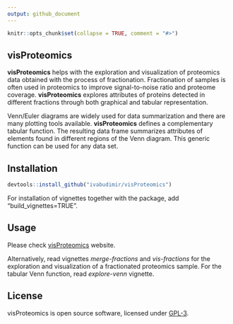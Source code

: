 ```yaml
---
output: github_document
---
```


<!-- README.md is generated from README.Rmd -->

```r
knitr::opts_chunk$set(collapse = TRUE, comment = "#>")
```

## visProteomics

**visProteomics** helps with the exploration and visualization of proteomics data obtained with the process of fractionation. Fractionation of samples is often used in proteomics to improve signal-to-noise ratio and proteome coverage. **visProteomics** explores attributes of proteins detected in different fractions through both graphical and tabular representation.

Venn/Euler diagrams are widely used for data summarization and there are many plotting tools available. **visProteomics** defines a complementary tabular function. The resulting data frame summarizes attributes of elements found in different regions of the Venn diagram. This generic function can be used for any data set.


## Installation

```r
devtools::install_github("ivabudimir/visProteomics")
```

For installation of vignettes together with the package, add "build_vignettes=TRUE".

## Usage

Please check [visProteomics](https://ivabudimir.github.io/visProteomics/) website.

Alternatively, read vignettes *merge-fractions* and *vis-fractions* for the exploration and visualization of a fractionated proteomics sample. For the tabular Venn function, read *explore-venn* vignette.

## License

visProteomics is open source software, licensed under 
[GPL-3](https://github.com/ivabudimir/visProteomics/blob/master/LICENSE).
